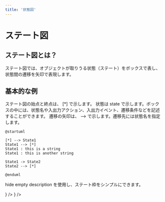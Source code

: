 ```yaml
---
title: '状態図'
---
```


# ステート図

## ステート図とは？

ステート図では、オブジェクトが取りうる状態（ステート）をボックスで表し、状態間の遷移を矢印で表現します。

## 基本的な例

ステート図の始点と終点は、 [*] で示します。
状態は state で示します。ボックスの中には、状態名や入出力アクション、入出力イベント、遷移条件などを記述することができます。
遷移の矢印は、 --> で示します。遷移先には状態名を指定します。

```
@startuml

[*] --> State1
State1 --> [*]
State1 : this is a string
State1 : this is another string

State1 -> State2
State2 --> [*]

@enduml

```

hide empty description を使用し、ステート枠をシンプルにできます。

<CustomBox position='center' direction='column'>
  <ProblemList />
</CustomBox>

<CustomBox>
  <IconButton
    text='Prev アクティビティ図'
    link='/learn/アクティビティ図'
    startIcon={<ArrowBackIosIcon />}
  />
  <IconButton
    text='Next ガントチャート'
    link='/learn//ガントチャート'
    endIcon={<ArrowForwardIosIcon />}
  />
</CustomBox>

